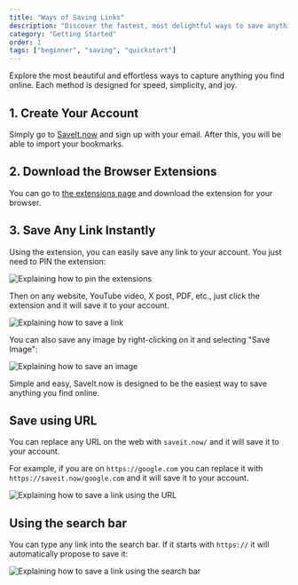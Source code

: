 ```yaml
---
title: "Ways of Saving Links"
description: "Discover the fastest, most delightful ways to save anything to SaveIt."
category: "Getting Started"
order: 1
tags: ["beginner", "saving", "quickstart"]
---
```


Explore the most beautiful and effortless ways to capture anything you find online. Each method is designed for speed, simplicity, and joy.

## 1. Create Your Account

Simply go to [SaveIt.now](https://saveit.now/signin) and sign up with your email. After this, you will be able to import your bookmarks.

## 2. Download the Browser Extensions

You can go to [the extensions page](https://saveit.now/extensions) and download the extension for your browser.

## 3. Save Any Link Instantly

Using the extension, you can easily save any link to your account. You just need to PIN the extension: 

![Explaining how to pin the extensions](/docs/pin-extensions.gif)

Then on any website, YouTube video, X post, PDF, etc., just click the extension and it will save it to your account.

![Explaining how to save a link](/docs/save-link.gif)

You can also save any image by right-clicking on it and selecting "Save Image":

![Explaining how to save an image](/docs/save-image2.gif)

Simple and easy, SaveIt.now is designed to be the easiest way to save anything you find online.

## Save using URL

You can replace any URL on the web with `saveit.now/` and it will save it to your account.

For example, if you are on `https://google.com` you can replace it with `https://saveit.now/google.com` and it will save it to your account.

![Explaining how to save a link using the URL](/docs/saveit-url.gif)

## Using the search bar

You can type any link into the search bar. If it starts with `https://` it will automatically propose to save it: 

![Explaining how to save a link using the search bar](/docs/link-search-bar.gif)